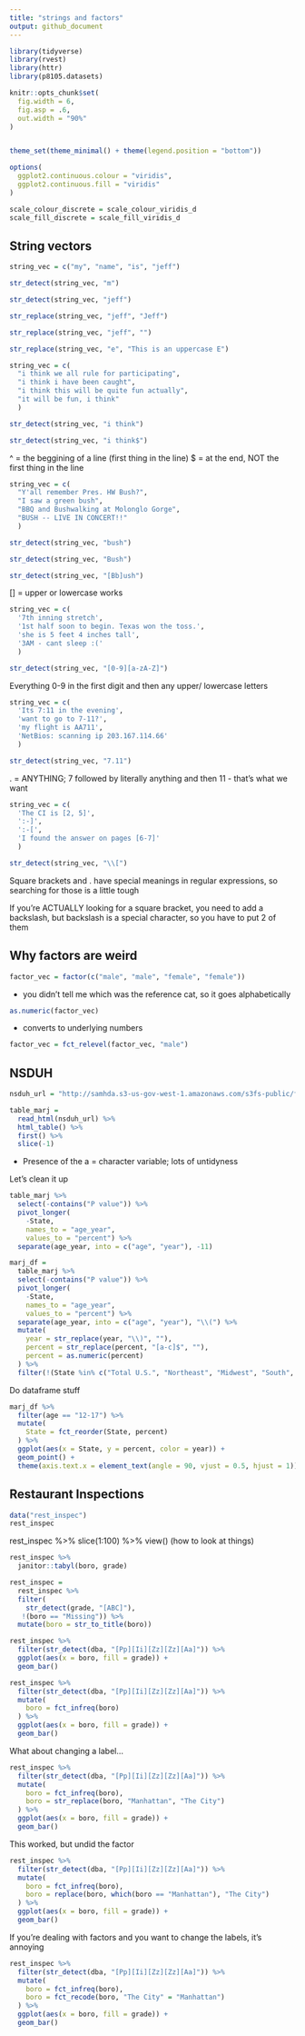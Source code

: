 ```yaml
---
title: "strings and factors"
output: github_document
---
```


```r
library(tidyverse)
library(rvest)
library(httr)
library(p8105.datasets)

knitr::opts_chunk$set(
  fig.width = 6, 
  fig.asp = .6, 
  out.width = "90%"
)


theme_set(theme_minimal() + theme(legend.position = "bottom"))

options(
  ggplot2.continuous.colour = "viridis",
  ggplot2.continuous.fill = "viridis"
)

scale_colour_discrete = scale_colour_viridis_d
scale_fill_discrete = scale_fill_viridis_d
```

## String vectors

```r
string_vec = c("my", "name", "is", "jeff")

str_detect(string_vec, "m")

str_detect(string_vec, "jeff")

str_replace(string_vec, "jeff", "Jeff")

str_replace(string_vec, "jeff", "")

str_replace(string_vec, "e", "This is an uppercase E")
```

```r
string_vec = c(
  "i think we all rule for participating",
  "i think i have been caught",
  "i think this will be quite fun actually",
  "it will be fun, i think"
  )

str_detect(string_vec, "i think")

str_detect(string_vec, "i think$")
```

^ = the beggining of a line (first thing in the line)
$ = at the end, NOT the first thing in the line 

```r
string_vec = c(
  "Y'all remember Pres. HW Bush?",
  "I saw a green bush",
  "BBQ and Bushwalking at Molonglo Gorge",
  "BUSH -- LIVE IN CONCERT!!"
  )

str_detect(string_vec, "bush")

str_detect(string_vec, "Bush")

str_detect(string_vec, "[Bb]ush")
```

[] = upper or lowercase works

```r
string_vec = c(
  '7th inning stretch',
  '1st half soon to begin. Texas won the toss.',
  'she is 5 feet 4 inches tall',
  '3AM - cant sleep :('
  )

str_detect(string_vec, "[0-9][a-zA-Z]")
```

Everything 0-9 in the first digit and then any upper/ lowercase letters 

```r
string_vec = c(
  'Its 7:11 in the evening',
  'want to go to 7-11?',
  'my flight is AA711',
  'NetBios: scanning ip 203.167.114.66'
  )

str_detect(string_vec, "7.11")
```

. = ANYTHING; 7 followed by literally anything and then 11 - that's what we want 
```r
string_vec = c(
  'The CI is [2, 5]',
  ':-]',
  ':-[',
  'I found the answer on pages [6-7]'
  )

str_detect(string_vec, "\\[")
```

Square brackets and . have special meanings in regular expressions, so searching for those is a little tough 

If you're ACTUALLY looking for a square bracket, you need to add a backslash, but backslash is a special character, so you have to put 2 of them 

## Why factors are weird

```r
factor_vec = factor(c("male", "male", "female", "female"))
```

* you didn't tell me which was the reference cat, so it goes alphabetically 

```r
as.numeric(factor_vec)
```

* converts to underlying numbers 

```r
factor_vec = fct_relevel(factor_vec, "male")
```

## NSDUH

```r
nsduh_url = "http://samhda.s3-us-gov-west-1.amazonaws.com/s3fs-public/field-uploads/2k15StateFiles/NSDUHsaeShortTermCHG2015.htm"

table_marj =
  read_html(nsduh_url) %>% 
  html_table() %>% 
  first() %>% 
  slice(-1)
```

* Presence of the a = character variable; lots of untidyness 

Let's clean it up

```r
table_marj %>% 
  select(-contains("P value")) %>% 
  pivot_longer(
    -State, 
    names_to = "age_year", 
    values_to = "percent") %>% 
  separate(age_year, into = c("age", "year"), -11)

marj_df = 
  table_marj %>% 
  select(-contains("P value")) %>% 
  pivot_longer(
    -State, 
    names_to = "age_year", 
    values_to = "percent") %>% 
  separate(age_year, into = c("age", "year"), "\\(") %>% 
  mutate(
    year = str_replace(year, "\\)", ""), 
    percent = str_replace(percent, "[a-c]$", ""), 
    percent = as.numeric(percent)
  ) %>% 
  filter(!(State %in% c("Total U.S.", "Northeast", "Midwest", "South", "West")))
```

Do dataframe stuff 

```r
marj_df %>% 
  filter(age == "12-17") %>% 
  mutate(
    State = fct_reorder(State, percent)
  ) %>% 
  ggplot(aes(x = State, y = percent, color = year)) + 
  geom_point() +
  theme(axis.text.x = element_text(angle = 90, vjust = 0.5, hjust = 1))
```

## Restaurant Inspections

```r
data("rest_inspec")
rest_inspec
```

rest_inspec %>% slice(1:100) %>%  view()
(how to look at things)

```r
rest_inspec %>% 
  janitor::tabyl(boro, grade)
```

```r
rest_inspec = 
  rest_inspec %>% 
  filter(
    str_detect(grade, "[ABC]"), 
   !(boro == "Missing")) %>% 
  mutate(boro = str_to_title(boro))

rest_inspec %>% 
  filter(str_detect(dba, "[Pp][Ii][Zz][Zz][Aa]")) %>% 
  ggplot(aes(x = boro, fill = grade)) + 
  geom_bar()

rest_inspec %>% 
  filter(str_detect(dba, "[Pp][Ii][Zz][Zz][Aa]")) %>% 
  mutate(
    boro = fct_infreq(boro)
  ) %>% 
  ggplot(aes(x = boro, fill = grade)) + 
  geom_bar()
```

What about changing a label...

```r
rest_inspec %>% 
  filter(str_detect(dba, "[Pp][Ii][Zz][Zz][Aa]")) %>% 
  mutate(
    boro = fct_infreq(boro), 
    boro = str_replace(boro, "Manhattan", "The City")
  ) %>% 
  ggplot(aes(x = boro, fill = grade)) + 
  geom_bar()
```

This worked, but undid the factor

```r
rest_inspec %>% 
  filter(str_detect(dba, "[Pp][Ii][Zz][Zz][Aa]")) %>% 
  mutate(
    boro = fct_infreq(boro), 
    boro = replace(boro, which(boro == "Manhattan"), "The City")
  ) %>% 
  ggplot(aes(x = boro, fill = grade)) + 
  geom_bar()
```

If you're dealing with factors and you want to change the labels, it's annoying

```r
rest_inspec %>% 
  filter(str_detect(dba, "[Pp][Ii][Zz][Zz][Aa]")) %>% 
  mutate(
    boro = fct_infreq(boro), 
    boro = fct_recode(boro, "The City" = "Manhattan")
  ) %>% 
  ggplot(aes(x = boro, fill = grade)) + 
  geom_bar()
```




